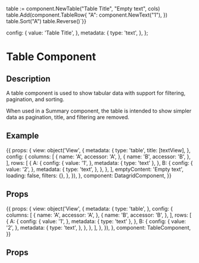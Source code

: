 
table := component.NewTable("Table Title", "Empty text", cols)
table.Add(component.TableRow{
	"A": component.NewText("1"),
})
table.Sort("A")
table.Reverse()`}}

  config: {
    value: 'Table Title',
  },
  metadata: {
    type: 'text',
  },
};

<h1>Table Component</h1>
<h2>Description</h2>

<p>A table component is used to show tabular data with support for filtering, pagination, and sorting.</p>

<p>When used in a Summary component, the table is intended to show simpler data as pagination, title, and filtering are removed.</p>
<h2>Example</h2>

<Meta title="Components/Table" component={DatagridComponent} />

<Canvas withToolbar>
  <Story name="Table component" parameters={{ docs: tableDocs }} height="800px" >
  {{
    props: {
      view: object('View', {
        metadata: {
          type: 'table',
          title: [textView],
        },
        config: {
          columns: [
            {
              name: 'A',
              accessor: 'A',
            },
            {
              name: 'B',
              accessor: 'B',
            },
          ],
          rows: [
            {
              A: {
                config: {
                  value: '1',
                },
                metadata: {
                  type: 'text'
                },
              },
              B: {
                config: {
                  value: '2',
                },
                metadata: {
                  type: 'text',
                },
              },
            },
          ],
          emptyContent: 'Empty text',
          loading: false,
          filters: {},
        },
      }),
    },
    component: DatagridComponent,
  }}
  </Story>
</Canvas>

<h2>Props</h2>
<ArgsTable of={DatagridComponent} />

<Canvas withToolbar>
  <Story name="Table used with summary" parameters={{ docs: tableDocs }} height="" >
  {{
    props: {
      view: object('View', {
        metadata: {
          type: 'table',
        },
        config: {
          columns: [
            {
              name: 'A',
              accessor: 'A',
            },
            {
              name: 'B',
              accessor: 'B',
            },
          ],
          rows: [
            {
              A: {
                config: {
                  value: '1',
                },
                metadata: {
                  type: 'text'
                },
              },
              B: {
                config: {
                  value: '2',
                },
                metadata: {
                  type: 'text',
                },
              },
            },
          ],
        },
      }),
    },
    component: TableComponent,
  }}
  </Story>
</Canvas>

<h2>Props</h2>
<ArgsTable of={TableComponent} />
